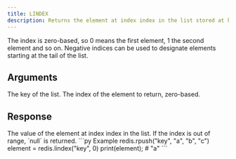 ```yaml
---
title: LINDEX
description: Returns the element at index index in the list stored at key.
---
```


The index is zero-based, so 0 means the first element, 1 the second element and so on. Negative indices can be used to designate elements starting at the tail of the list.


## Arguments

<ParamField body="key" type="string" required>
    The key of the list.
</ParamField>

<ParamField body="index" type="number" required>
    The index of the element to return, zero-based.
</ParamField>


## Response

<ResponseField type="TValue | null" required>
  The value of the element at index index in the list. If the index is out of range, `null` is returned.
</ResponseField>

<RequestExample>
```py Example
redis.rpush("key", "a", "b", "c")
element = redis.lindex("key", 0)
print(element); # "a"
```
</RequestExample>
